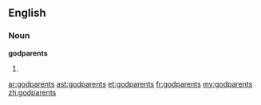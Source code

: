 ==English==

===Noun===
'''godparents'''

# {{plural of|[[godparent]]}}

[[ar:godparents]]
[[ast:godparents]]
[[et:godparents]]
[[fr:godparents]]
[[my:godparents]]
[[zh:godparents]]